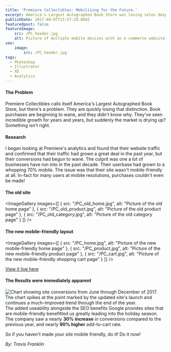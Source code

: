 ```yaml
---
title: 'Premiere Collectibles: Mobilizing for the Future.'
excerpt: America's Largest Autographed Book Store was losing sales despite growing traffic. Analytics revealed the culprit - 70% mobile users couldn't complete purchases on their non-mobile-friendly site. I redesigned their e-commerce platform to be fully responsive and mobile-optimized.
publishDate: 2017-09-07T15:57:29.860Z
featuredpost: false
featureImage:
    src: /PC_header.jpg
    alt: Picture of multiple mobile devices with an e-commerce website called Premiere Collectibles on it.
seo:
    image:
        src: /PC_header.jpg
tags:
  - Photoshop
  - Illustrator
  - XD
  - Analytics
---
```



#### The Problem

Premiere Collectibles calls itself America's Largest Autographed Book Store, but there's a problem. They are quickly losing that distinction. Book purchases are beginning to wane, and they didn't know why. They've seen incredible growth for years and years, but suddenly the market is drying up? Something isn't right.

#### Research

I began looking at Premiere's analytics and found that their website traffic and confirmed that their traffic had grown a great deal in the past year, but their conversions had begun to wane. The culprit was one a lot of businesses have run into in the past decade. Their userbase had grown to a whopping 70% mobile. The issue was that their site wasn't mobile-friendly at all. In-fact for many users at mobile resolutions, purchases couldn't even be made!

#### The old site

<ImageGallery
  images={[
    { src: "/PC_old_home.jpg", alt: "Picture of the old home page" },
    { src: "/PC_old_product.jpg", alt: "Picture of the old product page" },
    { src: "/PC_old_category.jpg", alt: "Picture of the old category page" }
  ]}
/>

#### The new mobile-friendly layout

<ImageGallery
  images={[
    { src: "/PC_home.jpg", alt: "Picture of the new mobile-friendly home page" },
    { src: "/PC_product.jpg", alt: "Picture of the new mobile-friendly product page" },
    { src: "/PC_cart.jpg", alt: "Picture of the new mobile-friendly shopping cart page" }
  ]}
/>

[View it live here](http://www.premierecollectibles.com)

#### The Results were immediately apparent

![Chart showing site conversions from June through December of 2017. The chart spikes at the point marked by the updated site's launch and continues a much-improved trend through the end of the year.](/img/PC_chart.jpg)
The added useability alongside the SEO benefits Google provides sites that are mobile-friendly benefitted us greatly leading into the holiday season. The company saw a nearly **30% increase** in conversions compared to the previous year, and nearly **90% higher** add-to-cart rate.

So if you haven't made your site mobile friendly, do it! Do it now!

_By: Travis Franklin_
